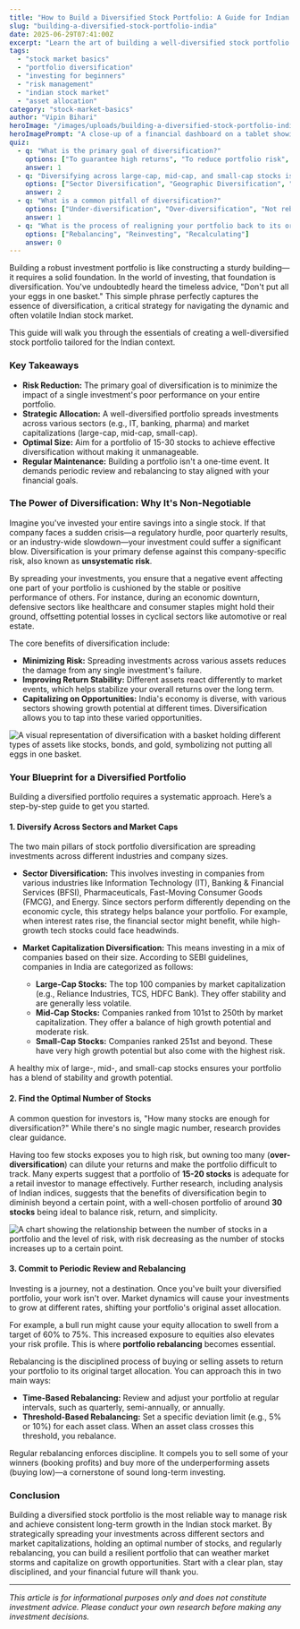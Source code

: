 ```yaml
---
title: "How to Build a Diversified Stock Portfolio: A Guide for Indian Investors"
slug: "building-a-diversified-stock-portfolio-india"
date: 2025-06-29T07:41:00Z
excerpt: "Learn the art of building a well-diversified stock portfolio in India. This guide covers why diversification is crucial, how to spread your investments across sectors and market caps, the ideal number of stocks to own, and the importance of regular rebalancing to minimize risk and maximize returns."
tags:
  - "stock market basics"
  - "portfolio diversification"
  - "investing for beginners"
  - "risk management"
  - "indian stock market"
  - "asset allocation"
category: "stock-market-basics"
author: "Vipin Bihari"
heroImage: "/images/uploads/building-a-diversified-stock-portfolio-india/hero-image.jpg"
heroImagePrompt: "A close-up of a financial dashboard on a tablet showing a diversified portfolio with various stock charts and asset allocation graphs, with the Indian flag subtly in the background."
quiz:
  - q: "What is the primary goal of diversification?"
    options: ["To guarantee high returns", "To reduce portfolio risk", "To invest in as many stocks as possible"]
    answer: 1
  - q: "Diversifying across large-cap, mid-cap, and small-cap stocks is an example of?"
    options: ["Sector Diversification", "Geographic Diversification", "Market Cap Diversification"]
    answer: 2
  - q: "What is a common pitfall of diversification?"
    options: ["Under-diversification", "Over-diversification", "Not rebalancing"]
    answer: 1
  - q: "What is the process of realigning your portfolio back to its original asset allocation called?"
    options: ["Rebalancing", "Reinvesting", "Recalculating"]
    answer: 0
---
```


Building a robust investment portfolio is like constructing a sturdy building—it requires a solid foundation. In the world of investing, that foundation is diversification. You've undoubtedly heard the timeless advice, "Don't put all your eggs in one basket." This simple phrase perfectly captures the essence of diversification, a critical strategy for navigating the dynamic and often volatile Indian stock market.

This guide will walk you through the essentials of creating a well-diversified stock portfolio tailored for the Indian context.

### Key Takeaways

*   **Risk Reduction:** The primary goal of diversification is to minimize the impact of a single investment's poor performance on your entire portfolio.
*   **Strategic Allocation:** A well-diversified portfolio spreads investments across various sectors (e.g., IT, banking, pharma) and market capitalizations (large-cap, mid-cap, small-cap).
*   **Optimal Size:** Aim for a portfolio of 15-30 stocks to achieve effective diversification without making it unmanageable.
*   **Regular Maintenance:** Building a portfolio isn't a one-time event. It demands periodic review and rebalancing to stay aligned with your financial goals.

### The Power of Diversification: Why It's Non-Negotiable

Imagine you've invested your entire savings into a single stock. If that company faces a sudden crisis—a regulatory hurdle, poor quarterly results, or an industry-wide slowdown—your investment could suffer a significant blow. Diversification is your primary defense against this company-specific risk, also known as **unsystematic risk**.

By spreading your investments, you ensure that a negative event affecting one part of your portfolio is cushioned by the stable or positive performance of others. For instance, during an economic downturn, defensive sectors like healthcare and consumer staples might hold their ground, offsetting potential losses in cyclical sectors like automotive or real estate.

The core benefits of diversification include:
*   **Minimizing Risk:** Spreading investments across various assets reduces the damage from any single investment's failure.
*   **Improving Return Stability:** Different assets react differently to market events, which helps stabilize your overall returns over the long term.
*   **Capitalizing on Opportunities:** India's economy is diverse, with various sectors showing growth potential at different times. Diversification allows you to tap into these varied opportunities.

![A visual representation of diversification with a basket holding different types of assets like stocks, bonds, and gold, symbolizing not putting all eggs in one basket.](/images/uploads/building-a-diversified-stock-portfolio-india/why-diversify.png)

### Your Blueprint for a Diversified Portfolio

Building a diversified portfolio requires a systematic approach. Here’s a step-by-step guide to get you started.

#### 1. Diversify Across Sectors and Market Caps

The two main pillars of stock portfolio diversification are spreading investments across different industries and company sizes.

*   **Sector Diversification:** This involves investing in companies from various industries like Information Technology (IT), Banking & Financial Services (BFSI), Pharmaceuticals, Fast-Moving Consumer Goods (FMCG), and Energy. Since sectors perform differently depending on the economic cycle, this strategy helps balance your portfolio. For example, when interest rates rise, the financial sector might benefit, while high-growth tech stocks could face headwinds.

*   **Market Capitalization Diversification:** This means investing in a mix of companies based on their size. According to SEBI guidelines, companies in India are categorized as follows:
    *   **Large-Cap Stocks:** The top 100 companies by market capitalization (e.g., Reliance Industries, TCS, HDFC Bank). They offer stability and are generally less volatile.
    *   **Mid-Cap Stocks:** Companies ranked from 101st to 250th by market capitalization. They offer a balance of high growth potential and moderate risk.
    *   **Small-Cap Stocks:** Companies ranked 251st and beyond. These have very high growth potential but also come with the highest risk.

A healthy mix of large-, mid-, and small-cap stocks ensures your portfolio has a blend of stability and growth potential.

#### 2. Find the Optimal Number of Stocks

A common question for investors is, "How many stocks are enough for diversification?" While there's no single magic number, research provides clear guidance.

Having too few stocks exposes you to high risk, but owning too many (**over-diversification**) can dilute your returns and make the portfolio difficult to track. Many experts suggest that a portfolio of **15-20 stocks** is adequate for a retail investor to manage effectively. Further research, including analysis of Indian indices, suggests that the benefits of diversification begin to diminish beyond a certain point, with a well-chosen portfolio of around **30 stocks** being ideal to balance risk, return, and simplicity.

![A chart showing the relationship between the number of stocks in a portfolio and the level of risk, with risk decreasing as the number of stocks increases up to a certain point.](/images/uploads/building-a-diversified-stock-portfolio-india/optimal-stocks.png)

#### 3. Commit to Periodic Review and Rebalancing

Investing is a journey, not a destination. Once you've built your diversified portfolio, your work isn't over. Market dynamics will cause your investments to grow at different rates, shifting your portfolio's original asset allocation.

For example, a bull run might cause your equity allocation to swell from a target of 60% to 75%. This increased exposure to equities also elevates your risk profile. This is where **portfolio rebalancing** becomes essential.

Rebalancing is the disciplined process of buying or selling assets to return your portfolio to its original target allocation. You can approach this in two main ways:
*   **Time-Based Rebalancing:** Review and adjust your portfolio at regular intervals, such as quarterly, semi-annually, or annually.
*   **Threshold-Based Rebalancing:** Set a specific deviation limit (e.g., 5% or 10%) for each asset class. When an asset class crosses this threshold, you rebalance.

Regular rebalancing enforces discipline. It compels you to sell some of your winners (booking profits) and buy more of the underperforming assets (buying low)—a cornerstone of sound long-term investing.

### Conclusion

Building a diversified stock portfolio is the most reliable way to manage risk and achieve consistent long-term growth in the Indian stock market. By strategically spreading your investments across different sectors and market capitalizations, holding an optimal number of stocks, and regularly rebalancing, you can build a resilient portfolio that can weather market storms and capitalize on growth opportunities. Start with a clear plan, stay disciplined, and your financial future will thank you.

---
*This article is for informational purposes only and does not constitute investment advice. Please conduct your own research before making any investment decisions.*